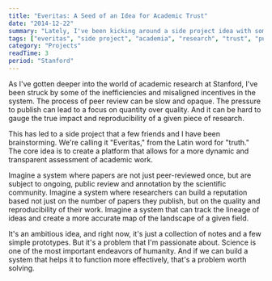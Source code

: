 ```yaml
---
title: "Everitas: A Seed of an Idea for Academic Trust"
date: "2014-12-22"
summary: "Lately, I've been kicking around a side project idea with some friends. We're calling it 'Everitas,' and the goal is to build a more trustworthy and transparent system for academic research. It's a response to some of the challenges I've seen in the world of academic publishing."
tags: ["everitas", "side project", "academia", "research", "trust", "publishing"]
category: "Projects"
readTime: 3
period: "Stanford"
---
```


As I've gotten deeper into the world of academic research at Stanford, I've been struck by some of the inefficiencies and misaligned incentives in the system. The process of peer review can be slow and opaque. The pressure to publish can lead to a focus on quantity over quality. And it can be hard to gauge the true impact and reproducibility of a given piece of research.

This has led to a side project that a few friends and I have been brainstorming. We're calling it "Everitas," from the Latin word for "truth." The core idea is to create a platform that allows for a more dynamic and transparent assessment of academic work.

Imagine a system where papers are not just peer-reviewed once, but are subject to ongoing, public review and annotation by the scientific community. Imagine a system where researchers can build a reputation based not just on the number of papers they publish, but on the quality and reproducibility of their work. Imagine a system that can track the lineage of ideas and create a more accurate map of the landscape of a given field.

It's an ambitious idea, and right now, it's just a collection of notes and a few simple prototypes. But it's a problem that I'm passionate about. Science is one of the most important endeavors of humanity. And if we can build a system that helps it to function more effectively, that's a problem worth solving.
